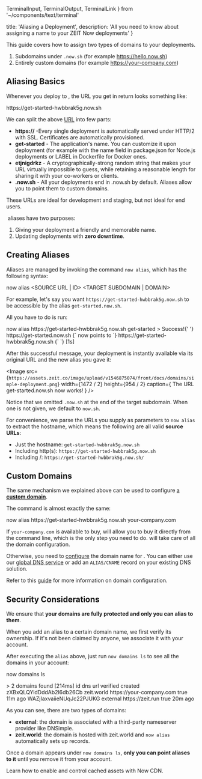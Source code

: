   TerminalInput,
  TerminalOutput,
  TerminalLink
} from '~/components/text/terminal'

  title: 'Aliasing a Deployment',
  description:
    'All you need to know about assigning a name to your ZEIT Now deployments'
}

This guide covers how to assign two types of domains to your <Now color="#000"/> deployments.

1. Subdomains under `.now.sh` (for example https://hello.now.sh)
2. Entirely custom domains (for example https://your-company.com)

## Aliasing Basics

Whenever you deploy to <Now color="#000"/>, the URL you get in return looks something like:

<TerminalOutput>
  https://<P.B>get-started</P.B>-<P.B>hwbbrak5g</P.B>.now.sh
</TerminalOutput>

We can split the above [URL](/docs/v2/deployments/concepts/urls) into few parts:

- **https://** -Every single deployment is automatically served under HTTP/2 with SSL. Certificates are automatically provisioned.
- **get-started** - The application's name. You can customize it upon deployment (for example with the name field in package.json for Node.js deployments or LABEL in Dockerfile for Docker ones.
- **etjnigdrkz** - A cryptographically-strong random string that makes your URL virtually impossible to guess, while retaining a reasonable length for sharing it with your co-workers or clients.
- **.now.sh** - All your deployments end in .now.sh by default. Aliases allow you to point them to custom domains.

These URLs are ideal for development and staging, but not ideal for end users.

&#8203;<Now color="#000"/> aliases have two purposes:

1. Giving your deployment a friendly and memorable name.
2. Updating deployments with **zero downtime**.

## Creating Aliases

Aliases are managed by invoking the command `now alias`, which has the following syntax:

<TerminalInput>
  now alias &lt;SOURCE URL | ID&gt; &lt;TARGET SUBDOMAIN | DOMAIN&gt;
</TerminalInput>

For example, let's say you want `https://get-started-hwbbrak5g.now.sh` to be accessible by the alias `get-started.now.sh`.

All you have to do is run:

<TerminalInput>
  now alias https://get-started-hwbbrak5g.now.sh <P.B>get-started</P.B>
</TerminalInput>

<TerminalOutput>
  <span style={{ color: 'cyan' }}>&gt; Success!</span>{' '}
  <TerminalLink href="https://get-started.now.sh">
    https://get-started.now.sh
  </TerminalLink>
  {` now points to `}
  <TerminalLink href="https://get-started-hwbbrak5g.now.sh">
    <P.B>https://get-started-hwbbrak5g.now.sh</P.B>
  </TerminalLink>
  {` `}
  <span style={{ color: 'gray' }}>[1s]</span>
</TerminalOutput>

After this successful message, your deployment is instantly available via its original URL and the new alias you gave it:

<Image
  src={`https://assets.zeit.co/image/upload/v1546875074/front/docs/domains/simple-deployment.png`}
  width={1472 / 2}
  height={954 / 2}
  caption={
    <span>
      The URL <InlineCode>get-started.now.sh</InlineCode> now works!
    </span>
  }
/>

Notice that we omitted `.now.sh` at the end of the target subdomain. When one is not given, we default to `now.sh`.

For convenience, we parse the URLs you supply as parameters to `now alias` to extract the hostname, which means the following are all valid **source URLs**:

- Just the hostname: `get-started-hwbbrak5g.now.sh`
- Including http(s): `https://get-started-hwbbrak5g.now.sh`
- Including /: `https://get-started-hwbbrak5g.now.sh/`

## Custom Domains

The same mechanism we explained above can be used to configure [a **custom domain**](/docs/v2/domains-and-aliases/adding-a-domain).

The command is almost exactly the same:

<TerminalInput>
  now alias https://get-started-hwbbrak5g.now.sh your-company.com
</TerminalInput>

If `your-company.com` is available to buy, <Now color="#000"/> will allow you to buy it directly from the command line, which is the only step you need to do. <Now color="#000"/> will take care of all the domain configuration.

Otherwise, you need to [configure](/docs/getting-started/assign-a-domain-name) the domain name for <Now color="#000"/>. You can either use our [global DNS service](/world) or add an `ALIAS/CNAME` record on your existing DNS solution.

Refer to this [guide](/docs/getting-started/assign-a-domain-name) for more information on domain configuration.

## Security Considerations

We ensure that **your domains are fully protected and only you can alias to them**.

When you add an alias to a certain domain name, we first verify its ownership. If it's not been claimed by anyone, we associate it with your account.

After executing the `alias` above, just run `now domains ls` to see all the domains in your account:

<TerminalInput>now domains ls</TerminalInput>

<TerminalOutput>
  > 2 domains found [214ms]
  <span className="gray">id dns url verified created</span> zXBxQLQYidDddAb2l6db26Cb zeit.world

  <TerminalLink href="https://your-company.com">
    https://your-company.com
  </TerminalLink> true <span className="gray">11m ago</span> WAZjIaxvaiieNUqJc22PJUKG external

  <TerminalLink href="https://hyper.is">
    https://zeit.run
  </TerminalLink> true <span className="gray">20m ago</span>
</TerminalOutput>

As you can see, there are two types of domains:

- **external**: the domain is associated with a third-party nameserver provider like DNSimple.
- **zeit.world**: the domain is hosted with <GenericLink href="/world">zeit.world</GenericLink> and `now alias` automatically sets up records.

Once a domain appears under `now domains ls`, **only you can point aliases to it** until you remove it from your account.

<Card title="Read Next: The Now CDN" href="/docs/v2/domains-and-aliases/cdn">
  Learn how to enable and control cached assets with Now CDN.
</Card>

